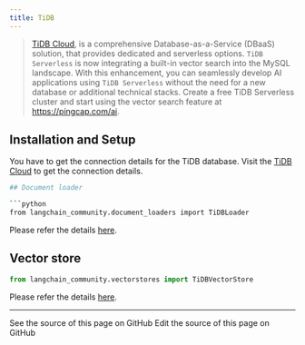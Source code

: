 ```yaml
---
title: TiDB
---
```


> [TiDB Cloud](https://www.pingcap.com/tidb-serverless), is a comprehensive Database-as-a-Service (DBaaS) solution,
> that provides dedicated and serverless options. `TiDB Serverless` is now integrating
> a built-in vector search into the MySQL landscape. With this enhancement, you can seamlessly
> develop AI applications using `TiDB Serverless` without the need for a new database or additional
> technical stacks. Create a free TiDB Serverless cluster and start using the vector search feature at https://pingcap.com/ai.


## Installation and Setup

You have to get the connection details for the TiDB database.
Visit the [TiDB Cloud](https://tidbcloud.com/) to get the connection details.

```bash
## Document loader

```python
from langchain_community.document_loaders import TiDBLoader
```
Please refer the details [here](/oss/python/integrations/document_loaders/tidb).

## Vector store

```python
from langchain_community.vectorstores import TiDBVectorStore
```
Please refer the details [here](/oss/python/integrations/vectorstores/tidb_vector).

---

<CardGroup cols={2}>
  <Card title="View Source" icon="eye" href="https://github.com/langchain-ai/docs/blob/main/src/oss/python/integrations/providers/tidb.mdx">
    See the source of this page on GitHub
  </Card>
  <Card title="Edit Source" icon="pen-to-square" href="https://github.com/langchain-ai/docs/edit/main/src/oss/python/integrations/providers/tidb.mdx">
    Edit the source of this page on GitHub
  </Card>
</CardGroup>
